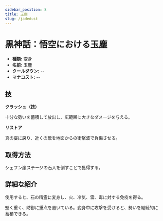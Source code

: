 ```yaml
---
sidebar_position: 8
title: 玉塵
slug: /jadedust
---
```


# 黒神話：悟空における玉塵

- **種類:** 変身
- **名前:** 玉塵
- **クールダウン:** --
- **マナコスト:** --

## 技

**クラッシュ（技）**

十分な勢いを蓄積して放出し、広範囲に大きなダメージを与える。

**リストア**

真の姿に戻り、近くの敵を地面からの衝撃波で負傷させる。

## 取得方法

シェフン崖ステージの石人を倒すことで獲得する。

## 詳細な紹介

使用すると、石の精霊に変身し、火、冷気、雷、毒に対する免疫を得る。

堅く重く、防御に重点を置いている。変身中に攻撃を受けると、勢いを継続的に蓄積できる。